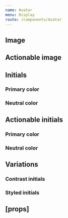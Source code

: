 ```yaml
---
name: Avatar
menu: Display
route: /components/Avatar
---
```



<PageTitle title="Avatar" src="components/Avatar" />

## Image

<Playground>
  <ThemeWrapper>
    <Flex direction="row" alignItems="center">
      <Rhythm m={2}>
        <Avatar imgSrc="/public/images/avatar.jpg" initials="EC" />
        <Avatar imgSrc="/public/images/avatar.jpg" initials="EC" size="small" />
        <Avatar imgSrc="/public/images/avatar.jpg" initials="EC" size="xsmall" />
      </Rhythm>
    </Flex>
  </ThemeWrapper>
</Playground>

## Actionable image

<Playground>
  <ThemeWrapper>
    <Flex direction="row" alignItems="center">
      <Rhythm m={2}>
        <Avatar actionable imgSrc="/public/images/avatar.jpg" initials="EC" />
        <Avatar actionable imgSrc="/public/images/avatar.jpg" initials="EC" size="small" />
        <Avatar actionable imgSrc="/public/images/avatar.jpg" initials="EC" size="xsmall" />
      </Rhythm>
    </Flex>
  </ThemeWrapper>
</Playground>

## Initials

<Playground>
  <ThemeWrapper>
    <Flex direction="row" alignItems="center" justifyContent="space-between" style={{ maxWidth: '400px' }}>
      <div>
        <h3>Primary color</h3>
        <Rhythm m={-2}>
          <Flex direction="row" alignItems="center">
            <Rhythm m={2}>
              <Avatar color="primary" initials="EC" />
              <Avatar color="primary" initials="EC" size="small" />
              <Avatar color="primary" initials="EC" size="xsmall" />
            </Rhythm>
          </Flex>
        </Rhythm>
      </div>
      <div>
        <h3>Neutral color</h3>
        <Rhythm m={-2}>
          <Flex direction="row" alignItems="center">
            <Rhythm m={2}>
              <Avatar color="neutral" initials="EC" />
              <Avatar color="neutral" initials="EC" size="small" />
              <Avatar color="neutral" initials="EC" size="xsmall" />
            </Rhythm>
          </Flex>
        </Rhythm>
      </div>
    </Flex>
  </ThemeWrapper>
</Playground>

## Actionable initials

<Playground>
  <ThemeWrapper>
    <Flex direction="row" alignItems="center" justifyContent="space-between" style={{ maxWidth: '400px' }}>
      <div>
        <h3>Primary color</h3>
        <Rhythm m={-2}>
          <Flex direction="row" alignItems="center">
            <Rhythm m={2}>
              <Avatar actionable color="primary" initials="EC" />
              <Avatar actionable color="primary" initials="EC" size="small" />
              <Avatar actionable color="primary" initials="EC" size="xsmall" />
            </Rhythm>
          </Flex>
        </Rhythm>
      </div>
      <div>
        <h3>Neutral color</h3>
        <Rhythm m={-2}>
          <Flex direction="row" alignItems="center">
            <Rhythm m={2}>
              <Avatar actionable color="neutral" initials="EC" />
              <Avatar actionable color="neutral" initials="EC" size="small" />
              <Avatar actionable color="neutral" initials="EC" size="xsmall" />
            </Rhythm>
          </Flex>
        </Rhythm>
      </div>
    </Flex>
  </ThemeWrapper>
</Playground>

## Variations

### Contrast initials

<Playground>
  <ThemeWrapper contrast>
    <Flex direction="row" alignItems="center">
      <Rhythm m={2}>
        <Avatar actionable contrast initials="EC" />
        <Avatar actionable contrast initials="EC" size="small" />
        <Avatar actionable contrast initials="EC" size="xsmall" />
      </Rhythm>
    </Flex>
  </ThemeWrapper>
</Playground>

### Styled initials

<Playground>
  <Flex direction="row" alignItems="center">
    <Rhythm m={2}>
      <StyledAvatar actionable backgroundColor="#556270" textColor="#fff" initials="EC" />
      <StyledAvatar actionable backgroundColor="#556270" textColor="#fff" initials="EC" size="small" />
      <StyledAvatar actionable backgroundColor="#556270" textColor="#fff" initials="EC" size="xsmall" />
    </Rhythm>
  </Flex>
</Playground>

## \[props\]

<Props of={Avatar} />
